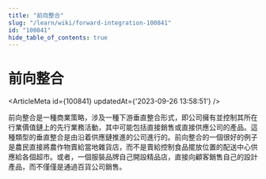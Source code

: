 ```yaml
---
title: "前向整合"
slug: "/learn/wiki/forward-integration-100841"
id: "100841"
hide_table_of_contents: true
---
```



# 前向整合

<ArticleMeta id={100841} updatedAt={'2023-09-26 13:58:51'} />
<div className='border-solid border-b border-t-0 my-4 border-[var(--ifm-color-gray-300)]' />

前向整合是一種商業策略，涉及一種下游垂直整合形式，即公司擁有並控制其所在行業價值鏈上的先行業務活動，其中可能包括直接銷售或直接供應公司的產品。這種類型的垂直整合是由沿着供應鏈推進的公司進行的。前向整合的一個很好的例子是農民直接將農作物賣給當地雜貨店，而不是賣給控制食品擺放位置的配送中心供應給各個超市。或者，一個服裝品牌自己開設精品店，直接向顧客銷售自己的設計產品，而不僅僅是通過百貨公司銷售。
